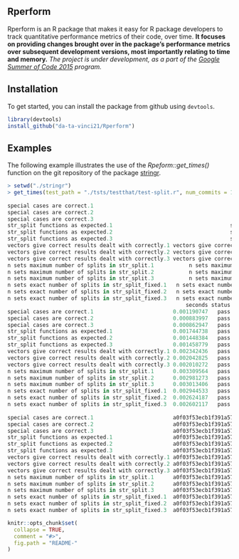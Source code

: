 Rperform
--------

Rperform is an R package that makes it easy for R package developers to track quantitative performance metrics of their code, over time. <b>It focuses on providing changes brought over in the package’s performance metrics over subsequent development versions, most importantly relating to time and memory.</b>
<em>The project is under development, as a part of the [Google Summer of Code 2015](https://github.com/rstats-gsoc/gsoc2015/wiki/Test-timings-on-Travis) program.</em>

Installation
------------

To get started, you can install the package from github using `devtools`.

``` r
library(devtools)
install_github("da-ta-vinci21/Rperform")
```

Examples
--------

The following example illustrates the use of the <em>Rpeform::get_times()</em> function on the git repository
of the package [stringr](https://github.com/tdhock/stringr).

```r
> setwd("./stringr")
> get_times(test_path = "./tsts/testthat/test-split.r", num_commits = 1)
                                                                                  test_name
special cases are correct.1                                                 special cases are correct
special cases are correct.2                                                 special cases are correct
special cases are correct.3                                                 special cases are correct
str_split functions as expected.1                                     str_split functions as expected
str_split functions as expected.2                                     str_split functions as expected
str_split functions as expected.3                                     str_split functions as expected
vectors give correct results dealt with correctly.1 vectors give correct results dealt with correctly
vectors give correct results dealt with correctly.2 vectors give correct results dealt with correctly
vectors give correct results dealt with correctly.3 vectors give correct results dealt with correctly
n sets maximum number of splits in str_split.1           n sets maximum number of splits in str_split
n sets maximum number of splits in str_split.2           n sets maximum number of splits in str_split
n sets maximum number of splits in str_split.3           n sets maximum number of splits in str_split
n sets exact number of splits in str_split_fixed.1   n sets exact number of splits in str_split_fixed
n sets exact number of splits in str_split_fixed.2   n sets exact number of splits in str_split_fixed
n sets exact number of splits in str_split_fixed.3   n sets exact number of splits in str_split_fixed
                                                        seconds status
special cases are correct.1                         0.001190747   pass
special cases are correct.2                         0.000883997   pass
special cases are correct.3                         0.000862947   pass
str_split functions as expected.1                   0.001744738   pass
str_split functions as expected.2                   0.001448384   pass
str_split functions as expected.3                   0.001458779   pass
vectors give correct results dealt with correctly.1 0.002342436   pass
vectors give correct results dealt with correctly.2 0.002042825   pass
vectors give correct results dealt with correctly.3 0.002010272   pass
n sets maximum number of splits in str_split.1      0.003309564   pass
n sets maximum number of splits in str_split.2      0.002981273   pass
n sets maximum number of splits in str_split.3      0.003013406   pass
n sets exact number of splits in str_split_fixed.1  0.002944533   pass
n sets exact number of splits in str_split_fixed.2  0.002624187   pass
n sets exact number of splits in str_split_fixed.3  0.002602117   pass
                                                                                     sha_val
special cases are correct.1                         a0f03f53ecb1f391a575cd645990e437faa724c0
special cases are correct.2                         a0f03f53ecb1f391a575cd645990e437faa724c0
special cases are correct.3                         a0f03f53ecb1f391a575cd645990e437faa724c0
str_split functions as expected.1                   a0f03f53ecb1f391a575cd645990e437faa724c0
str_split functions as expected.2                   a0f03f53ecb1f391a575cd645990e437faa724c0
str_split functions as expected.3                   a0f03f53ecb1f391a575cd645990e437faa724c0
vectors give correct results dealt with correctly.1 a0f03f53ecb1f391a575cd645990e437faa724c0
vectors give correct results dealt with correctly.2 a0f03f53ecb1f391a575cd645990e437faa724c0
vectors give correct results dealt with correctly.3 a0f03f53ecb1f391a575cd645990e437faa724c0
n sets maximum number of splits in str_split.1      a0f03f53ecb1f391a575cd645990e437faa724c0
n sets maximum number of splits in str_split.2      a0f03f53ecb1f391a575cd645990e437faa724c0
n sets maximum number of splits in str_split.3      a0f03f53ecb1f391a575cd645990e437faa724c0
n sets exact number of splits in str_split_fixed.1  a0f03f53ecb1f391a575cd645990e437faa724c0
n sets exact number of splits in str_split_fixed.2  a0f03f53ecb1f391a575cd645990e437faa724c0
n sets exact number of splits in str_split_fixed.3  a0f03f53ecb1f391a575cd645990e437faa724c0
```

<!-- README.md is generated from README.Rmd. Please edit that file -->

```r
knitr::opts_chunk$set(
  collapse = TRUE,
  comment = "#>",
  fig.path = "README-"
)
```

